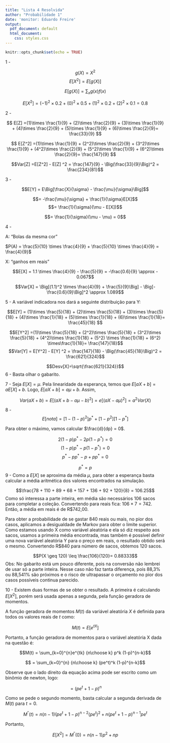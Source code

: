 ```yaml
---
title: "Lista 4 Resolvida"
author: "Probabilidade 1"
date: 'monitor: Eduardo Freire'
output:
  pdf_document: default
  html_document:
    css: styles.css
---
```


```r
knitr::opts_chunk$set(echo = TRUE)
```


1 -

$$g(X) = X^2$$
$$ E[X^2]  = E[g(X)]$$

$$E[g(X)] = \sum_x g(x)f(x)$$

$$ E[X^2] =(-1)^2\times 0.2 + (0)^2\times 0.5 + (1)^2\times 0.2 + (2)^2\times 0.1 = 0.8 $$


2 - 

\begin{center}
\begin{tabular}{ |c|c|c|c|c|c|c| }
 \hline
 $Z$ & 1 & 2 & 3 & 4 & 5 & 6 \\
 \hline
 $f_Z(z)$ & $\frac{1}{9}$ & $\frac{2}{9}$ & $\frac{1}{9}$ & $\frac{2}{9}$ & $\frac{1}{9}$ & $\frac{2}{9}$ \\
 \hline
\end{tabular}
\end{center}

$$ E[Z] =(1)\times \frac{1}{9} + (2)\times \frac{2}{9} + (3)\times \frac{1}{9} + (4)\times \frac{2}{9} + (5)\times \frac{1}{9} + (6)\times \frac{2}{9}= \frac{33}{9} $$

$$ E[Z^2] =(1)\times \frac{1}{9} + (2^2)\times \frac{2}{9} + (3^2)\times \frac{1}{9} + (4^2)\times \frac{2}{9} + (5^2)\times \frac{1}{9} + (6^2)\times \frac{2}{9}= \frac{147}{9} $$

$$Var[Z] =E[Z^2] - E[Z] ^2 = \frac{147}{9} - \Big(\frac{33}{9}\Big)^2 = \frac{234}{81}$$ 

3 -  

$$E[Y] = E\Big[\frac{X}{\sigma} - \frac{\mu}{\sigma}\Big]$$

$$= -\frac{\mu}{\sigma} + \frac{1}{\sigma}E[X]$$
$$= \frac{1}{\sigma}(\mu - E[X])$$

$$= \frac{1}{\sigma}(\mu - \mu) = 0$$

4 - 

A: "Bolas da mesma cor"

$P(A) = \frac{5}{10} \times \frac{4}{9} + \frac{5}{10} \times \frac{4}{9} = \frac{4}{9}$

X: "ganhos em reais"

\begin{center}
\begin{tabular}{ |c|c|c| }
 \hline
 $X$ & 1.10 & -1 \\
 \hline
 $f_X(x)$ & $\frac{4}{9}$ & $\frac{5}{9}$ \\
 \hline
\end{tabular}
\end{center}

$$E[X] = 1.1 \times \frac{4}{9} -  \frac{5}{9} = -\frac{0.6}{9} \approx - 0.067$$

$$Var[X] = \Big[(1.1)^2 \times \frac{4}{9} +  \frac{5}{9}\Big] - \Big[-\frac{0.6}{9}\Big]^2 \approx 1.089$$

5 - A variável indicadora nos dará a seguinte distribuição para Y:

\begin{center}
\begin{tabular}{ |c|c|c|c|c|c|c| }
 \hline
 $Y$ & 1 & 2 & 3 & 4 & 5 & 6 \\
 \hline
 $f_Y(y)$ & $\frac{5}{18}$ & $\frac{5}{18}$ & $\frac{5}{18}$ & $\frac{1}{18}$ & $\frac{1}{18}$ & $\frac{1}{18}$ \\
 \hline
\end{tabular}
\end{center}


$$E[Y] = (1)\times \frac{5}{18} + (2)\times \frac{5}{18} + (3)\times \frac{5}{18} + (4)\times \frac{1}{18} + (5)\times \frac{1}{18} + (6)\times \frac{1}{18}= \frac{45}{18}  $$


$$E[Y^2] =(1)\times \frac{5}{18} + (2^2)\times \frac{5}{18} + (3^2)\times \frac{5}{18} + (4^2)\times \frac{1}{18} + (5^2) \times \frac{1}{18} + (6^2) \times\frac{1}{18}= \frac{147}{18}$$
$$Var[Y] = E[Y^2] - E[Y] ^2 = \frac{147}{18} - \Big(\frac{45}{18}\Big)^2 = \frac{621}{324}$$

$$Desv[X]=\sqrt{\frac{621}{324}}$$
6 - Basta olhar o gabarito.

7 - Seja $E[X] = \mu$. Pela linearidade da esperança, temos que $E[aX+b] = aE[X] + b$. Logo, $E[aX+b] = a\mu + b$. Assim,


$$Var(aX+b) = E[(aX+b - a\mu -b)^2] = e[(aX-a\mu)^2] = a^2Var(X)$$

8 - $$E[nota] = [1 - (1 -p)^2]p^* + [1 -p^2][1-p^*]$$


Para obter o máximo, vamos calcular $\frac{d}{dp} = 0$.


$$ 2(1-p)p^* - 2p(1-p^*) = 0$$
$$ (1-p)p^* - p(1-p^*) = 0$$
$$ p^* - pp^* - p + pp^* = 0$$

$$ p^* = p$$
9 - Como a $E[X]$ se aproxima da média $\mu$, para obter a esperança basta calcular a média aritmética dos valores encontrados na simulação. 

$$\frac{78 + 110 + 89 + 68 + 157 + 136 + 92 + 120}{8} = 106.25$$
Como só interessa a parte inteira, em média são necessários 106 sacos para completar a coleção. Convertendo para reais fica: $106 \times 7 = 742$. Então, a média em reais é de R$742,00.

Para obter a probabilidade de se gastar 840 reais ou mais, no pior dos casos, aplicamos a desigualdade de Markov para obter o limite superior. Como estamos usando X como variável aleatória e ela só diz respeito aos sacos, usamos a primeira média encontrada, mas também é possível definir uma nova variável aleatória Y para o preço em reais, o resultado obtido será o mesmo. Convertendo R$840 para número de sacos, obtemos 120 sacos.


$$P(X \geq 120)  \leq \frac{106}{120}= 0.88333$$
Obs: No gabarito está um pouco diferente, pois na conversão não lembrei de usar só a parte inteira. Nesse caso não faz tanta diferença, pois 88,3% ou 88,541% são próximos e o risco de ultrapassar o orçamento no pior dos casos possíveis continua parecido.

10 - Existem duas formas de se obter o resultado. A primeira é calculando $E[X^2]$, porém será usada apenas a segunda, pela função geradora de momentos.

A função geradora de momentos $M(t)$ da variável aleatória $X$ é definida para todos os valores reais de $t$ como:

$$M(t) = E[e^{tX}]$$

Portanto, a função geradora de momentos para o variável aleatória X dada na questão é:


$$M(t) = \sum_{k=0}^{n}e^{tk} {n\choose k} p^k (1-p)^{n-k}$$

$$ = \sum_{k=0}^{n} {n\choose k} (pe^t)^k (1-p)^{n-k}$$

Observe que o lado direito da equação acima pode ser escrito como um binômio de newton, logo:


$$ = (pe^t + 1-p)^n$$

Como se pede o segundo momento, basta calcular a segunda derivada de $M(t)$ para $t=0$.


$$M^{''}(t) = n(n-1)(pe^t+1-p)^{n-2}(pe^t)^2 + n(pe^t + 1-p)^{n-1} pe^t$$

Portanto,

$$ E[X^2] = M^{''}(0) = n(n-1)p^2 + np$$






